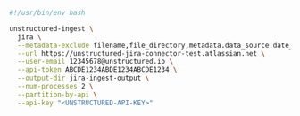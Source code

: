 ```bash Shell
#!/usr/bin/env bash

unstructured-ingest \
  jira \
  --metadata-exclude filename,file_directory,metadata.data_source.date_processed \
  --url https://unstructured-jira-connector-test.atlassian.net \
  --user-email 12345678@unstructured.io \
  --api-token ABCDE1234ABDE1234ABCDE1234 \
  --output-dir jira-ingest-output \
  --num-processes 2 \
  --partition-by-api \
  --api-key "<UNSTRUCTURED-API-KEY>"
```
